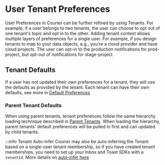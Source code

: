 # User Tenant Preferences

User Preferences in Courier can be further refined by using Tenants. For example, if a user belongs to two tenants, the user can choose to opt out of one tenant's topic and opt in to the other. Adding tenant context allows multiple layers of preferences for a single user. For example, if you design tenants to map to your data objects, e.g., you're a cloud provider and have cloud projects. The user can opt-in to the production notifications for prod-project, but opt-out of notifications for stage-project

## Tenant Defaults

If a user has not updated their own preferences for a tenant, they will use the defaults as provided by the tenant. Each tenant can have their own defaults, see more in [Default Preferences](./1.intro.mdx#default-preferences)

### Parent Tenant Defaults

When using parent tenants, tenant preferences follow the same hierarchy loading technique described in [Parent Tenants](./1.intro.mdx#parent-tenants). When loading the hierarchy, parent tenants' default preferences will be pulled in first and can updated by child tenants.

:::info Tenant Auto-Infer
Courier may also be auto-inferring the Tenant based on a single-user tenant membership, so if you have created tenant memberships, you need to set up your Inbox and Toast SDKs with a `tenantId`. More details on [auto-infer here](./1.intro.mdx#auto-infer-tenant-context-for-user)
